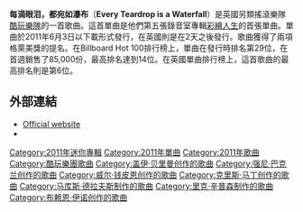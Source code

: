 {{NoteTA
|G1=Music
|G2=Show
|G3=Coldplay
}}
{{expand|time=2014-03-25T11:54:12+00:00}}
{{unreferenced|time=2014-03-25T11:54:12+00:00}}
{{Infobox single
| Name           = 每滴眼泪，都宛如瀑布<br/>(Every Teardrop Is a Waterfall)
| Cover          = 
| Artist         = [[酷玩樂隊|酷玩樂隊]]
| Album          = [[彩繪人生|彩繪人生]] 
| B-side         = "[[Major_Minus|Major Minus]]"
| Released       = {{start date|2011|6|3|df=yes}}
| Recorded       = 2008–11
| Format         = {{flatlist|
* [[CD_single|CD single]]
* [[music_download|music download]]
* [[Gramophone_record|7"]]
}}
| Label          = [[Parlophone|Parlophone]]
| Length         = {{Duration|m=4|s=03}} <small></small>
| Genre          = {{flatlist|
* [[Alternative_rock|Alternative rock]]
* [[pop_rock|pop rock]]
* [[electronic_rock|electronic rock]]
}} 
| Writer         = {{flatlist|
* [[Guy_Berryman|Guy Berryman]]
* [[Jonny_Buckland|Jonny Buckland]]
* [[Will_Champion|Will Champion]]
* [[Chris_Martin|Chris Martin]]
* [[Peter_Allen_(musician)|Peter Allen]]
* [[Adrienne_Anderson|Adrienne Anderson]]
}}
| Producer       = {{flatlist|
* [[Markus_Dravs|Markus Dravs]]
* Daniel Green
* [[Rik_Simpson|Rik Simpson]]
}}
| Last single    = "[[Christmas_Lights_(song)|Christmas Lights]]"<br />(2010)
| This single    = "'''Every Teardrop Is a Waterfall'''"<br />(2011)
| Next single    = "[[Paradise_(Coldplay_song)|Paradise]]"<br />(2011)
| Misc           =
{{Extra album cover
| Upper caption = EP cover
| Type          = EP
| Cover         = <!-- 檔案不存在 Coldplay - Every Teardrop Is A Waterfall EP.JPG ，可從英文維基百科取得 -->
| Alt           = 
| Border        = yes
}}
{{Extra chronology
 | Artist        = [[酷玩樂隊|酷玩樂隊]]
 | Type          = EP
 | Last album    = ''[[LeftRightLeftRightLeft|LeftRightLeft<br />RightLeft]]''<br />(2009)
 | This album    = '''''Every Teardrop is a Waterfall EP'''''<br />(2011)
 | Next album    = ''[[iTunes_Festival:_London_2011_(Coldplay_EP)|iTunes Festival: London 2011]]''<br />(2011)}}
{{External music video|{{YouTube|fyMhvkC3A84|"Every Teardrop is a Waterfall"}}}}
}}

'''每滴眼泪，都宛如瀑布'''（'''Every Teardrop is a Waterfall'''）是英國另類搖滾樂隊[[酷玩樂隊|酷玩樂隊]]的一首歌曲。這首單曲是他們第五張錄音室專輯[[彩繪人生|彩繪人生]]的首張單曲。單曲於2011年6月3日以下載形式發行，在英國則是在2天之後發行。歌曲獲得了兩項格萊美獎的提名。在Billboard Hot 100排行榜上，單曲在發行時排名第29位，在首週銷售了85,000份，最高排名達到14位。在英國單曲排行榜上，這首歌曲的最高排名則是第6位。

==外部連結==
* [http://www.coldplay.com/ Official website] {{WebCite|url=https://www.webcitation.org/5msW0h0ND?url=http://www.wikicoldplay.com/ |date=20100118170928 |dateformat=iso }}
* {{MetroLyrics song|coldplay|every-teardrop-is-a-waterfall}}

{{酷玩乐队歌曲}}

[[Category:2011年迷你專輯|Category:2011年迷你專輯]]
[[Category:2011年單曲|Category:2011年單曲]]
[[Category:2011年歌曲|Category:2011年歌曲]]
[[Category:酷玩樂團歌曲|Category:酷玩樂團歌曲]]
[[Category:盖伊·贝里曼创作的歌曲|Category:盖伊·贝里曼创作的歌曲]]
[[Category:强尼·巴克兰创作的歌曲|Category:强尼·巴克兰创作的歌曲]]
[[Category:威尔·钱皮恩创作的歌曲|Category:威尔·钱皮恩创作的歌曲]]
[[Category:克里斯·马丁创作的歌曲|Category:克里斯·马丁创作的歌曲]]
[[Category:马库斯·德拉夫斯制作的歌曲|Category:马库斯·德拉夫斯制作的歌曲]]
[[Category:里克·辛普森制作的歌曲|Category:里克·辛普森制作的歌曲]]
[[Category:布赖恩·伊诺创作的歌曲|Category:布赖恩·伊诺创作的歌曲]]